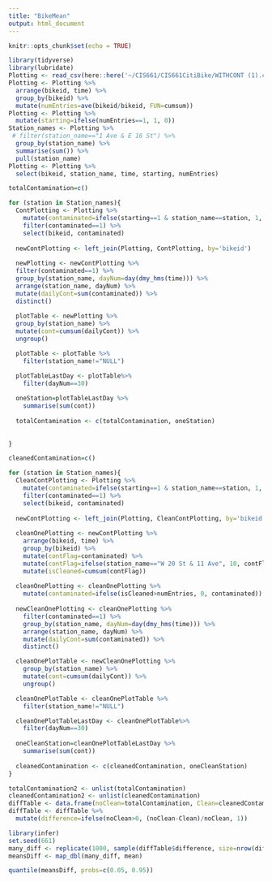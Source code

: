 ```yaml
---
title: "BikeMean"
output: html_document
---
```


```r
knitr::opts_chunk$set(echo = TRUE)
```

```r
library(tidyverse)
library(lubridate)
Plotting <- read_csv(here::here('~/CIS661/CIS661CitiBike/WITHCONT (1).csv'))
Plotting <- Plotting %>% 
  arrange(bikeid, time) %>% 
  group_by(bikeid) %>% 
  mutate(numEntries=ave(bikeid/bikeid, FUN=cumsum))
Plotting <- Plotting %>% 
  mutate(starting=ifelse(numEntries==1, 1, 0))
Station_names <- Plotting %>% 
 # filter(station_name=="1 Ave & E 16 St") %>% 
  group_by(station_name) %>% 
  summarise(sum()) %>% 
  pull(station_name)
Plotting <- Plotting %>%
  select(bikeid, station_name, time, starting, numEntries)

```

```r
totalContamination=c()

for (station in Station_names){
  ContPlotting <- Plotting %>% 
    mutate(contaminated=ifelse(starting==1 & station_name==station, 1, 0)) %>% 
    filter(contaminated==1) %>% 
    select(bikeid, contaminated)
  
  newContPlotting <- left_join(Plotting, ContPlotting, by='bikeid')
  
  newPlotting <- newContPlotting %>% 
  filter(contaminated==1) %>% 
  group_by(station_name, dayNum=day(dmy_hms(time))) %>% 
  arrange(station_name, dayNum) %>% 
  mutate(dailyCont=sum(contaminated)) %>% 
  distinct()
  
  plotTable <- newPlotting %>% 
  group_by(station_name) %>% 
  mutate(cont=cumsum(dailyCont)) %>% 
  ungroup()

  plotTable <- plotTable %>% 
    filter(station_name!="NULL") 

  plotTableLastDay <- plotTable%>% 
    filter(dayNum==30)
  
  oneStation=plotTableLastDay %>% 
    summarise(sum(cont))
  
  totalContamination <- c(totalContamination, oneStation)
  
  
}
```


```r
cleanedContamination=c()

for (station in Station_names){
  CleanContPlotting <- Plotting %>% 
    mutate(contaminated=ifelse(starting==1 & station_name==station, 1, 0)) %>% 
    filter(contaminated==1) %>% 
    select(bikeid, contaminated)
  
  newContPlotting <- left_join(Plotting, CleanContPlotting, by='bikeid')
  
  cleanOnePlotting <- newContPlotting %>%
    arrange(bikeid, time) %>% 
    group_by(bikeid) %>%  
    mutate(contFlag=contaminated) %>% 
    mutate(contFlag=ifelse(station_name=="W 20 St & 11 Ave", 10, contFlag)) %>% 
    mutate(isCleaned=cumsum(contFlag))
  
  cleanOnePlotting <- cleanOnePlotting %>% 
    mutate(contaminated=ifelse(isCleaned>numEntries, 0, contaminated))
  
  newCleanOnePlotting <- cleanOnePlotting %>% 
    filter(contaminated==1) %>% 
    group_by(station_name, dayNum=day(dmy_hms(time))) %>% 
    arrange(station_name, dayNum) %>% 
    mutate(dailyCont=sum(contaminated)) %>% 
    distinct()

  cleanOnePlotTable <- newCleanOnePlotting %>% 
    group_by(station_name) %>% 
    mutate(cont=cumsum(dailyCont)) %>% 
    ungroup()

  cleanOnePlotTable <- cleanOnePlotTable %>% 
    filter(station_name!="NULL") 

  cleanOnePlotTableLastDay <- cleanOnePlotTable%>% 
    filter(dayNum==30)
  
  oneCleanStation=cleanOnePlotTableLastDay %>% 
    summarise(sum(cont))
  
  cleanedContamination <- c(cleanedContamination, oneCleanStation)
}
```


```r
totalContamination2 <- unlist(totalContamination)
cleanedContamination2 <- unlist(cleanedContamination)
diffTable <- data.frame(noClean=totalContamination, Clean=cleanedContamination2)
diffTable <- diffTable %>% 
  mutate(difference=ifelse(noClean>0, (noClean-Clean)/noClean, 1)) 


```

```r
library(infer)
set.seed(661)
many_diff <- replicate(1000, sample(diffTable$difference, size=nrow(diffTable), replace=TRUE), simplify=FALSE)
meansDiff <- map_dbl(many_diff, mean)

quantile(meansDiff, probs=c(0.05, 0.95))
```








